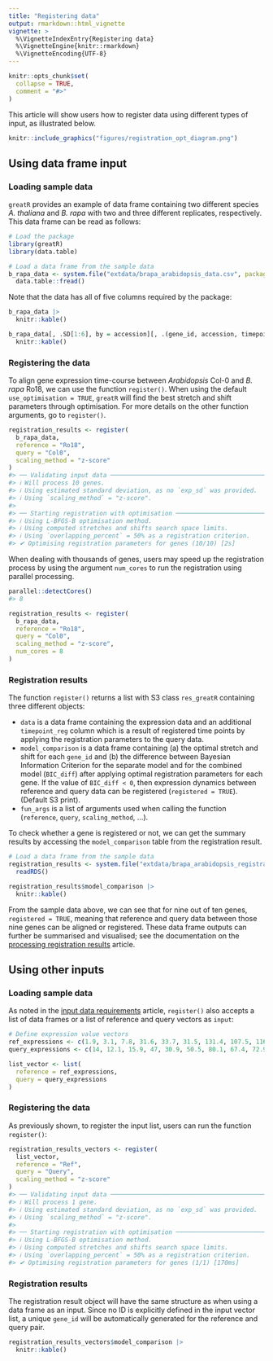 ```yaml
---
title: "Registering data"
output: rmarkdown::html_vignette
vignette: >
  %\VignetteIndexEntry{Registering data}
  %\VignetteEngine{knitr::rmarkdown}
  %\VignetteEncoding{UTF-8}
---
```


```r
knitr::opts_chunk$set(
  collapse = TRUE,
  comment = "#>"
)
```

This article will show users how to register data using different types of input, as illustrated below.

```r
knitr::include_graphics("figures/registration_opt_diagram.png")
```

## Using data frame input

### Loading sample data

`greatR` provides an example of data frame containing two different species *A. thaliana* and *B. rapa* with two and three different replicates, respectively. This data frame can be read as follows:

```r
# Load the package
library(greatR)
library(data.table)
```

```r
# Load a data frame from the sample data
b_rapa_data <- system.file("extdata/brapa_arabidopsis_data.csv", package = "greatR") |>
  data.table::fread()
```

Note that the data has all of five columns required by the package:

```r
b_rapa_data |>
  knitr::kable()
```

```r
b_rapa_data[, .SD[1:6], by = accession][, .(gene_id, accession, timepoint, expression_value, replicate)] |>
  knitr::kable()
```

### Registering the data

To align gene expression time-course between *Arabidopsis* Col-0 and *B. rapa* Ro18, we can use the function `register()`. When using the default `use_optimisation = TRUE`, `greatR` will find the best stretch and shift parameters through optimisation. For more details on the other function arguments, go to `register()`.

```r
registration_results <- register(
  b_rapa_data,
  reference = "Ro18",
  query = "Col0",
  scaling_method = "z-score"
)
#> ── Validating input data ────────────────────────────────────────────────────────
#> ℹ Will process 10 genes.
#> ℹ Using estimated standard deviation, as no `exp_sd` was provided.
#> ℹ Using `scaling_method` = "z-score".
#>
#> ── Starting registration with optimisation ──────────────────────────────────────
#> ℹ Using L-BFGS-B optimisation method.
#> ℹ Using computed stretches and shifts search space limits.
#> ℹ Using `overlapping_percent` = 50% as a registration criterion.
#> ✔ Optimising registration parameters for genes (10/10) [2s]
```

When dealing with thousands of genes, users may speed up the registration process by using the argument `num_cores` to run the registration using parallel processing.

```r
parallel::detectCores()
#> 8
```

```r
registration_results <- register(
  b_rapa_data,
  reference = "Ro18",
  query = "Col0",
  scaling_method = "z-score",
  num_cores = 8
)
```

### Registration results

The function `register()` returns a list with S3 class `res_greatR` containing three different objects:

- `data` is a data frame containing the expression data and an additional `timepoint_reg` column which is a result of registered time points by applying the registration parameters to the query data.
- `model_comparison` is a data frame containing (a) the optimal stretch and shift for each `gene_id` and (b) the difference between Bayesian Information Criterion for the separate model and for the combined model (`BIC_diff`) after applying optimal registration parameters for each gene. If the value of `BIC_diff < 0`, then expression dynamics between reference and query data can be registered (`registered = TRUE`). (Default S3 print).
- `fun_args` is a list of arguments used when calling the function (`reference`, `query`, `scaling_method`, ...).

To check whether a gene is registered or not, we can get the summary results by accessing the `model_comparison` table from the registration result.

```r
# Load a data frame from the sample data
registration_results <- system.file("extdata/brapa_arabidopsis_registration.rds", package = "greatR") |>
  readRDS()
```

```r
registration_results$model_comparison |>
  knitr::kable()
```

From the sample data above, we can see that for nine out of ten genes, `registered = TRUE`, meaning that reference and query data between those nine genes can be aligned or registered. These data frame outputs can further be summarised and visualised; see the documentation on the [processing registration results](https://ruthkr.github.io/greatR/articles/process-results.html) article.

## Using other inputs

### Loading sample data

As noted in the [input data requirements](https://ruthkr.github.io/greatR/articles/data-requirement.html) article, `register()` also accepts a list of data frames or a list of reference and query vectors as `input`:

```r
# Define expression value vectors
ref_expressions <- c(1.9, 3.1, 7.8, 31.6, 33.7, 31.5, 131.4, 107.5, 116.7, 112.5, 109.7, 57.4, 50.9)
query_expressions <- c(14, 12.1, 15.9, 47, 30.9, 50.5, 80.1, 67.4, 72.9, 61.7)

list_vector <- list(
  reference = ref_expressions,
  query = query_expressions
)
```

### Registering the data

As previously shown, to register the input list, users can run the function `register()`:

```r
registration_results_vectors <- register(
  list_vector,
  reference = "Ref",
  query = "Query",
  scaling_method = "z-score"
)
#> ── Validating input data ───────────────────────────────────────────────────────
#> ℹ Will process 1 gene.
#> ℹ Using estimated standard deviation, as no `exp_sd` was provided.
#> ℹ Using `scaling_method` = "z-score".
#> 
#> ── Starting registration with optimisation ─────────────────────────────────────
#> ℹ Using L-BFGS-B optimisation method.
#> ℹ Using computed stretches and shifts search space limits.
#> ℹ Using `overlapping_percent` = 50% as a registration criterion.
#> ✔ Optimising registration parameters for genes (1/1) [170ms]
```

### Registration results

The registration result object will have the same structure as when using a data frame as an input. Since no ID is explicitly defined in the input vector list, a unique `gene_id` will be automatically generated for the reference and query pair.

```r
registration_results_vectors$model_comparison |>
  knitr::kable()
```
